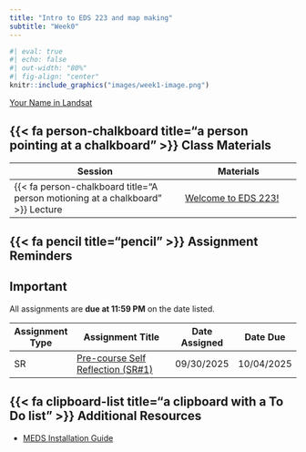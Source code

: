 ```yaml
---
title: "Intro to EDS 223 and map making"
subtitle: "Week0"
---
```


```r
#| eval: true
#| echo: false
#| out-width: "80%"
#| fig-align: "center"
knitr::include_graphics("images/week1-image.png")
```

::: {.gray-text .center-text}
[Your Name in Landsat](https://landsat.gsfc.nasa.gov/apps/YourNameInLandsat-main/index.html){target="_blank"}
:::

## {{< fa person-chalkboard title="a person pointing at a chalkboard" >}} Class Materials

| Session                                                                         | Materials                                             |
|---------------------------------------------------------------------------------|-------------------------------------------------------|
| {{< fa person-chalkboard title="A person motioning at a chalkboard" >}} Lecture | [Welcome to EDS 223! ](https://docs.google.com/presentation/d/1ZyhM8Gp0HG9R9B_JkfdqZN9x438KMRGrMGBhNkXAKk8/present?usp=sharing){target="_blank"}                  |


## {{< fa pencil title="pencil" >}} Assignment Reminders {#assignment-reminders}

:::{.callout-important icon=true}
## Important
All assignments are **due at 11:59 PM** on the date listed.
:::

| Assignment Type | Assignment Title                                         | Date Assigned | Date Due   |
|-----------------|----------------------------------------------------------|---------------|------------|
| SR              | [Pre-course Self Reflection (SR#1)](../assignments/SR1.qmd){target="_blank"} | 09/30/2025    | 10/04/2025 |

## {{< fa clipboard-list title="a clipboard with a To Do list" >}} Additional Resources
- [MEDS Installation Guide ](https://ucsb-meds.github.io/MEDS-installation-guide/#install){target="_blank"}


